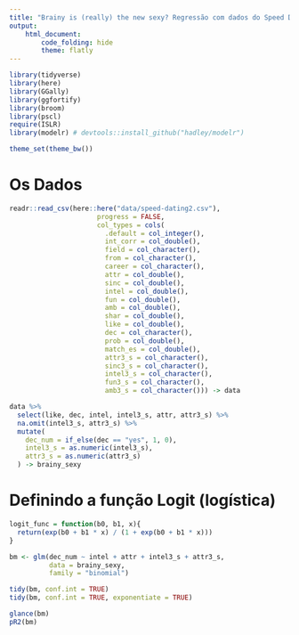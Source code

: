 ```yaml
---
title: "Brainy is (really) the new sexy? Regressão com dados do Speed Dating"
output:
    html_document:
        code_folding: hide
        theme: flatly
---
```

```r

library(tidyverse)
library(here)
library(GGally)
library(ggfortify)
library(broom)
library(pscl)
require(ISLR)
library(modelr) # devtools::install_github("hadley/modelr")

theme_set(theme_bw())

```

# Os Dados

```r
readr::read_csv(here::here("data/speed-dating2.csv"),
                      progress = FALSE,
                      col_types = cols(
                        .default = col_integer(),
                        int_corr = col_double(),
                        field = col_character(),
                        from = col_character(),
                        career = col_character(),
                        attr = col_double(),
                        sinc = col_double(),
                        intel = col_double(),
                        fun = col_double(),
                        amb = col_double(),
                        shar = col_double(),
                        like = col_double(),
                        dec = col_character(),
                        prob = col_double(),
                        match_es = col_double(),
                        attr3_s = col_character(),
                        sinc3_s = col_character(),
                        intel3_s = col_character(),
                        fun3_s = col_character(),
                        amb3_s = col_character())) -> data
```

```r
data %>%
  select(like, dec, intel, intel3_s, attr, attr3_s) %>%
  na.omit(intel3_s, attr3_s) %>%
  mutate(
    dec_num = if_else(dec == "yes", 1, 0),
    intel3_s = as.numeric(intel3_s),
    attr3_s = as.numeric(attr3_s)
  ) -> brainy_sexy
```

# Definindo a função Logit (logística)

```r
logit_func = function(b0, b1, x){
  return(exp(b0 + b1 * x) / (1 + exp(b0 + b1 * x)))
}

bm <- glm(dec_num ~ intel + attr + intel3_s + attr3_s, 
          data = brainy_sexy, 
          family = "binomial")

tidy(bm, conf.int = TRUE)
tidy(bm, conf.int = TRUE, exponentiate = TRUE)

glance(bm)
pR2(bm)
```

